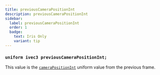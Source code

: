 ```yaml
---
title: previousCameraPositionInt
description: previousCameraPositionInt
sidebar:
  label: previousCameraPositionInt
  order: 1
  badge:
    text: Iris Only
    variant: tip
---
```


### `uniform ivec3 previousCameraPositionInt;`

This value is the [`cameraPositionInt`](/reference/uniforms/general/camerapositionint) uniform value from the previous frame.